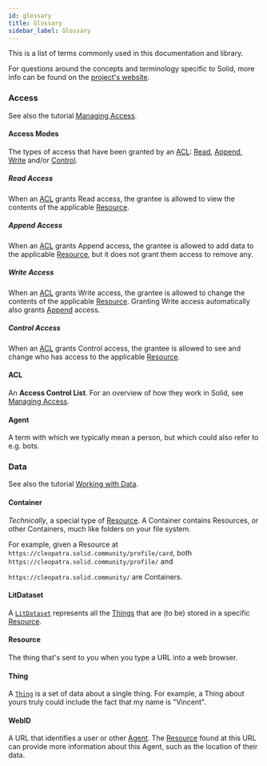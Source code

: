 ```yaml
---
id: glossary
title: Glossary
sidebar_label: Glossary
---
```



This is a list of terms commonly used in this documentation and library.

For questions around the concepts and terminology specific to Solid, more info can be found on the
[project's website](https://solidproject.org/faqs).

### Access

See also the tutorial [Managing Access](./tutorials/managing-access).

#### Access Modes

The types of access that have been granted by an [ACL](#acl): [Read](#read-access),
[Append](#append-access), [Write](#write-access) and/or [Control](#control-access).

##### Read Access

When an [ACL](#acl) grants Read access, the grantee is allowed to view the contents of the
applicable [Resource](#resource).

##### Append Access

When an [ACL](#acl) grants Append access, the grantee is allowed to add data to the applicable
[Resource](#resource), but it does not grant them access to remove any.

##### Write Access

When an [ACL](#acl) grants Write access, the grantee is allowed to change the contents of the
applicable [Resource](#resource). Granting Write access automatically also grants
[Append](#append-access) access.

##### Control Access

When an [ACL](#acl) grants Control access, the grantee is allowed to see and change who has access
to the applicable [Resource](#resource).

#### ACL

An **Access Control List**. For an overview of how they work in Solid, see
[Managing Access](./tutorials/managing-access).

#### Agent

A term with which we typically mean a person, but which could also refer to e.g. bots.

### Data

See also the tutorial [Working with Data](./tutorials/working-with-data).

#### Container

_Technically_, a special type of [Resource](#resource). A Container contains Resources, or other
Containers, much like folders on your file system.

For example, given a Resource at <NoWrap>`https://cleopatra.solid.community/profile/card`</NoWrap>,
both <NoWrap>`https://cleopatra.solid.community/profile/`</NoWrap> and

<NoWrap>`https://cleopatra.solid.community/`</NoWrap> are Containers.

#### LitDataset

A [`LitDataset`](./api/modules/_interfaces_#litdataset) represents all the [Things](#thing) that are
(to be) stored in a specific [Resource](#resource).

#### Resource

The thing that's sent to you when you type a URL into a web browser.

#### Thing

A [`Thing`](./api/modules/_interfaces_#thing) is a set of data about a single thing. For example, a
Thing about yours truly could include the fact that my name is "Vincent".

#### WebID

A URL that identifies a user or other [Agent](#agent). The [Resource](#resource) found at this URL
can provide more information about this Agent, such as the location of their data.
